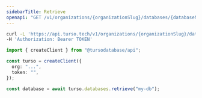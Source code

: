 ```yaml
---
sidebarTitle: Retrieve
openapi: "GET /v1/organizations/{organizationSlug}/databases/{databaseName}"
---
```


<RequestExample>

```bash cURL
curl -L 'https://api.turso.tech/v1/organizations/{organizationSlug}/databases/{databaseName}' \
-H 'Authorization: Bearer TOKEN'
```

```ts Node.js
import { createClient } from "@tursodatabase/api";

const turso = createClient({
  org: "...",
  token: "",
});

const database = await turso.databases.retrieve("my-db");
```

</RequestExample>
